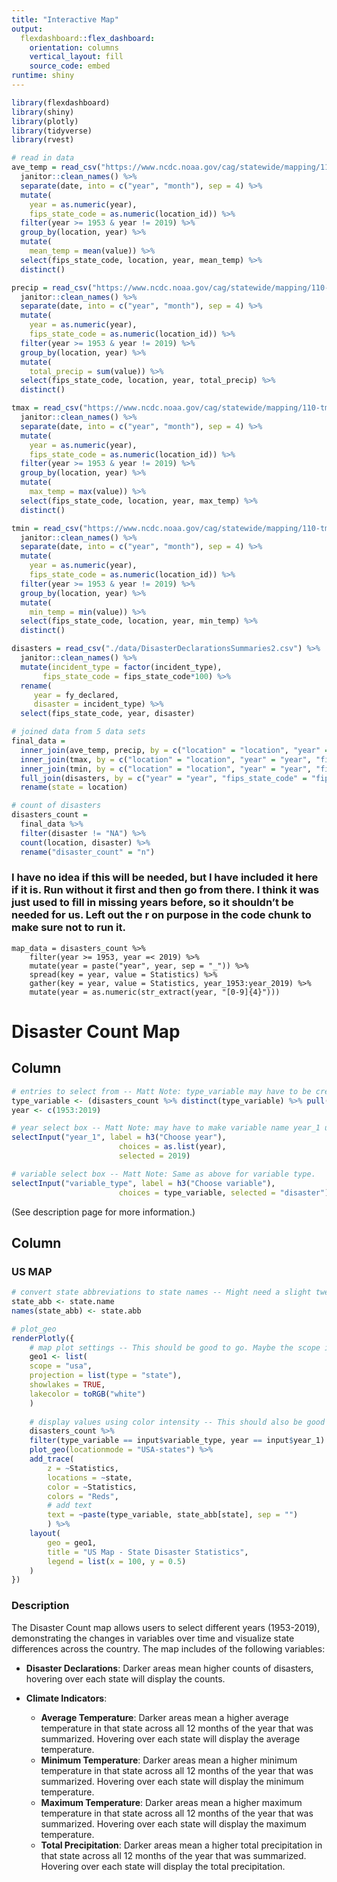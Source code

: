 ```yaml
---
title: "Interactive Map"
output: 
  flexdashboard::flex_dashboard:
    orientation: columns
    vertical_layout: fill
    source_code: embed
runtime: shiny
---
```


```r
library(flexdashboard)
library(shiny)
library(plotly)
library(tidyverse)
library(rvest)

# read in data
ave_temp = read_csv("https://www.ncdc.noaa.gov/cag/statewide/mapping/110-tavg.csv", skip = 3) %>% 
  janitor::clean_names() %>% 
  separate(date, into = c("year", "month"), sep = 4) %>%
  mutate(
    year = as.numeric(year), 
    fips_state_code = as.numeric(location_id)) %>% 
  filter(year >= 1953 & year != 2019) %>% 
  group_by(location, year) %>% 
  mutate(
    mean_temp = mean(value)) %>% 
  select(fips_state_code, location, year, mean_temp) %>% 
  distinct()

precip = read_csv("https://www.ncdc.noaa.gov/cag/statewide/mapping/110-pcp.csv", skip = 3) %>% 
  janitor::clean_names() %>% 
  separate(date, into = c("year", "month"), sep = 4) %>%
  mutate(
    year = as.numeric(year), 
    fips_state_code = as.numeric(location_id)) %>% 
  filter(year >= 1953 & year != 2019) %>% 
  group_by(location, year) %>% 
  mutate(
    total_precip = sum(value)) %>% 
  select(fips_state_code, location, year, total_precip) %>% 
  distinct()

tmax = read_csv("https://www.ncdc.noaa.gov/cag/statewide/mapping/110-tmax.csv", skip = 3) %>% 
  janitor::clean_names() %>% 
  separate(date, into = c("year", "month"), sep = 4) %>%
  mutate(
    year = as.numeric(year), 
    fips_state_code = as.numeric(location_id)) %>% 
  filter(year >= 1953 & year != 2019) %>% 
  group_by(location, year) %>% 
  mutate(
    max_temp = max(value)) %>% 
  select(fips_state_code, location, year, max_temp) %>% 
  distinct()

tmin = read_csv("https://www.ncdc.noaa.gov/cag/statewide/mapping/110-tmin.csv", skip = 3)  %>% 
  janitor::clean_names() %>% 
  separate(date, into = c("year", "month"), sep = 4) %>%
  mutate(
    year = as.numeric(year), 
    fips_state_code = as.numeric(location_id)) %>% 
  filter(year >= 1953 & year != 2019) %>% 
  group_by(location, year) %>% 
  mutate(
    min_temp = min(value)) %>% 
  select(fips_state_code, location, year, min_temp) %>% 
  distinct()

disasters = read_csv("./data/DisasterDeclarationsSummaries2.csv") %>% 
  janitor::clean_names() %>% 
  mutate(incident_type = factor(incident_type), 
       fips_state_code = fips_state_code*100) %>% 
  rename(
     year = fy_declared, 
     disaster = incident_type) %>% 
  select(fips_state_code, year, disaster)

# joined data from 5 data sets
final_data = 
  inner_join(ave_temp, precip, by = c("location" = "location", "year" = "year", "fips_state_code" = "fips_state_code")) %>% 
  inner_join(tmax, by = c("location" = "location", "year" = "year", "fips_state_code" = "fips_state_code")) %>% 
  inner_join(tmin, by = c("location" = "location", "year" = "year", "fips_state_code" = "fips_state_code")) %>% 
  full_join(disasters, by = c("year" = "year", "fips_state_code" = "fips_state_code")) %>% 
  rename(state = location)

# count of disasters
disasters_count =
  final_data %>% 
  filter(disaster != "NA") %>% 
  count(location, disaster) %>% 
  rename("disaster_count" = "n")


```

### I have no idea if this will be needed, but I have included it here if it is. Run without it first and then go from there. I think it was just used to fill in missing years before, so it shouldn't be needed for us. Left out the r on purpose in the code chunk to make sure not to run it.
``` {}
map_data = disasters_count %>%
	filter(year >= 1953, year =< 2019) %>%
	mutate(year = paste("year", year, sep = "_")) %>%
	spread(key = year, value = Statistics) %>%
	gather(key = year, value = Statistics, year_1953:year_2019) %>%
	mutate(year = as.numeric(str_extract(year, "[0-9]{4}")))
```

Disaster Count Map
===================================== 

Column {.sidebar}
-----------------------------------------------------------------------


```r

# entries to select from -- Matt Note: type_variable may have to be created. I think it is a new variable to describe things like "temp variable" or "disaster variable".
type_variable <- (disasters_count %>% distinct(type_variable) %>% pull())
year <- c(1953:2019)

# year select box -- Matt Note: may have to make variable name year_1 using our final data and mutating further in a previous step. Slightly unclear.  
selectInput("year_1", label = h3("Choose year"),
						choices = as.list(year),
						selected = 2019)

# variable select box -- Matt Note: Same as above for variable type. 
selectInput("variable_type", label = h3("Choose variable"),
						choices = type_variable, selected = "disaster")
```



(See description page for more information.)

Column {.tabset}
-----------------------------------------------------------------------

### US MAP

```r
# convert state abbreviations to state names -- Might need a slight tweak depending on our variable names for states.
state_abb <- state.name
names(state_abb) <- state.abb

# plot_geo
renderPlotly({
	# map plot settings -- This should be good to go. Maybe the scope is different but I think this wll work.
	geo1 <- list(
	scope = "usa",
	projection = list(type = "state"),
	showlakes = TRUE,
	lakecolor = toRGB("white")
	)
	
	# display values using color intensity -- This should also be good to go if previous code chunk works.
	disasters_count %>% 
	filter(type_variable == input$variable_type, year == input$year_1) %>% 
	plot_geo(locationmode = "USA-states") %>% 
	add_trace(
		z = ~Statistics,
		locations = ~state,
		color = ~Statistics,
		colors = "Reds",
		# add text
		text = ~paste(type_variable, state_abb[state], sep = "")
		) %>%
	layout(
		geo = geo1,
		title = "US Map - State Disaster Statistics",
		legend = list(x = 100, y = 0.5)
	)
})

```

### Description

The Disaster Count map allows users to select different years (1953-2019), demonstrating the changes in variables over time and visualize state differences across the country. The map includes of the following variables:

* **Disaster Declarations**: Darker areas mean higher counts of disasters, hovering over each state will display the counts.

* **Climate Indicators**:
  + **Average Temperature**: Darker areas mean a higher average temperature in that state across all 12 months of the year that was summarized. Hovering over each state will display the average temperature.
  + **Minimum Temperature**: Darker areas mean a higher minimum temperature in that state across all 12 months of the year that was summarized. Hovering over each state will display the minimum temperature.
  + **Maximum Temperature**: Darker areas mean a higher maximum temperature in that state across all 12 months of the year that was summarized. Hovering over each state will display the maximum temperature.
  + **Total Precipitation**: Darker areas mean a higher total precipitation in that state across all 12 months of the year that was summarized. Hovering over each state will display the total precipitation.
